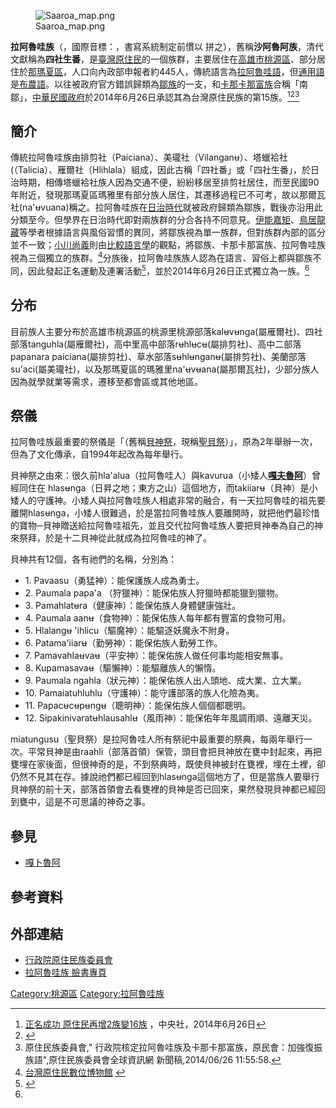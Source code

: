{{Infobox_Taiwanese_aborigine
| group = 拉阿魯哇族<br>{{lang|sxr|Hla'alua}}
| image = File:拉阿魯哇族.jpg
| caption = 聖貝祭
| population = 約445人(2022年2月)<ref>"拉阿魯哇族"[https://www.cip.gov.tw/zh-tw/news/data-list/812FFAB0BCD92D1A/77AEA112985C75CBE30A90A0C0814788-info.html] {{Wayback|url=https://www.cip.gov.tw/zh-tw/news/data-list/812FFAB0BCD92D1A/77AEA112985C75CBE30A90A0C0814788-info.html |date=20220331051105 }}  ，中華民國原住民族委員會,2022年3月23日查閱.</ref>
| region = 主要居住於[[高雄市|高雄市]][[桃源區|桃源區]]之桃源里與高中里；另少數族群居住於[[那瑪夏區|那瑪夏區]]瑪雅里<ref>{{Cite web |url=http://www.cis.ntu.edu.tw/dt-hlaalua/ |title=國立臺灣大學原住民族研究中心。拉阿魯哇 (Hla'alua)  |access-date=2014-05-10 |archive-date=2014-05-12 |archive-url=https://web.archive.org/web/20140512220527/http://www.cis.ntu.edu.tw/dt-hlaalua/ |dead-url=no }}</ref>
| languages = [[拉阿魯哇語|拉阿魯哇語]]、[[布農語|布農語]]、[[中華民國國語|中華民國國語]]
| religions = [[拉阿魯哇族泛靈信仰|十二貝神]]
| related = 
* [[鄒族|鄒族]]、[[卡那卡那富族|卡那卡那富族]]、[[布農族|布農族]]
*屬於[[臺灣南島民族|臺灣南島民族]]
}}
[[File:Saaroa_map.png|thumb]]

'''拉阿魯哇族'''（{{lang-sxr|Hla'alua}}，國際音標：{{lang|en|ɬaʔaɾua}}，書寫系統制定前慣以 {{lang|en|Saaroa}} 拼之），舊稱'''沙阿魯阿族'''，清代文獻稱為'''四社生番'''，是[[臺灣|臺灣]][[臺灣原住民族|原住民]]的一個族群，主要居住在[[高雄市|高雄市]][[桃源區|桃源區]]、部分居住於[[那瑪夏區|那瑪夏區]]，人口向內政部申報者約445人，傳統語言為[[拉阿魯哇語|拉阿魯哇語]]，但[[通用語|通用語]]是[[布農語|布農語]]。以往被政府官方錯誤歸類為[[鄒族|鄒族]]的一支，和[[卡那卡那富族|卡那卡那富族]]合稱「南鄒」，[[中華民國政府|中華民國政府]]於2014年6月26日承認其為台灣原住民族的第15族。<ref>[http://www.cna.com.tw/news/aipl/201406260230-1.aspx 正名成功 原住民再增2族變16族] {{Wayback|url=http://www.cna.com.tw/news/aipl/201406260230-1.aspx |date=20140629105952 }}，中央社，2014年6月26日</ref><ref>{{Cite web |url=http://news.ltn.com.tw/news/politics/breakingnews/1040436 |title=原住民再多2族 增至16族 |access-date=2014-06-26 |archive-date=2020-09-18 |archive-url=https://web.archive.org/web/20200918060934/https://news.ltn.com.tw/news/politics/breakingnews/1040436 |dead-url=no }}</ref><ref name=Hlaalua>原住民族委員會,"
行政院核定拉阿魯哇族及卡那卡那富族，原民會：加強復振族語"{{cite web |url=http://www.apc.gov.tw/portal/docDetail.html?CID=35AE118732EB6BAF&DID=0C3331F0EBD318C24FC97240085684A9 |title=存档副本 |accessdate=2014年7月12日 |deadurl=yes |archiveurl=https://web.archive.org/web/20140713064941/http://www.apc.gov.tw/portal/docDetail.html?CID=35AE118732EB6BAF&DID=0C3331F0EBD318C24FC97240085684A9 |archivedate=2014年7月13日 |df= }},原住民族委員會全球資訊網 新聞稿,2014/06/26 11:55:58.</ref>

== 簡介 ==
傳統拉阿魯哇族由排剪社（Paiciana）、美瓏社（Vilanganʉ）、塔蠟袷社(（Talicia）、雁爾社（Hlihlala）組成，因此古稱「四社番」或「四社生番」，於日治時期，相傳塔蠟袷社族人因為交通不便，紛紛移居至排剪社居住，而至民國90年附近，發現那瑪夏區瑪雅里有部分族人居住，其遷移過程已不可考，故以那爾瓦社(na'ʉvuana)稱之。拉阿魯哇族在[[台灣日治時期|日治時代]]就被政府歸類為鄒族，戰後亦沿用此分類至今。但學界在日治時代即對兩族群的分合各持不同意見。[[伊能嘉矩|伊能嘉矩]]、[[鳥居龍藏|鳥居龍藏]]等學者根據語言與風俗習慣的異同，將鄒族視為單一族群，但對族群內部的區分並不一致；[[小川尚義|小川尚義]]則由[[比較語言學|比較語言學]]的觀點，將鄒族、卡那卡那富族、拉阿魯哇族視為三個獨立的族群。<ref>[http://www.dmtip.gov.tw/Index.aspx 台灣原住民數位博物館] {{Wayback|url=http://www.dmtip.gov.tw/Index.aspx |date=20130826004238 }}</ref>分族後，拉阿魯哇族族人認為在語言、習俗上都與鄒族不同，因此發起正名運動及連署活動<ref>{{Cite web |url=http://www.nownews.com/n/2009/12/18/803062 |title=要從「鄒族」獨立出來　拉阿魯哇原住民爭取正名 |access-date=2014-06-26 |archive-date=2016-02-02 |archive-url=https://web.archive.org/web/20160202174244/http://www.nownews.com/n/2009/12/18/803062 |dead-url=no }}</ref>，並於2014年6月26日正式獨立為一族。<ref name=Hlaalua/>

== 分布 ==
目前族人主要分布於高雄市桃源區的桃源里桃源部落kalʉvʉnga(屬雁爾社)、四社部落tanguhla(屬雁爾社)，高中里高中部落rʉhlʉcʉ(屬排剪社)、高中二部落papanara paiciana(屬排剪社)、草水部落sʉhlʉnganʉ(屬排剪社)、美蘭部落su'aci(屬美瓏社)，以及那瑪夏區的瑪雅里na'ʉvʉana(屬那爾瓦社)，少部分族人因為就學就業等需求，遷移至都會區或其他地區。

==祭儀==
拉阿魯哇族最重要的祭儀是「{{lang|en|miatungusu}}（舊稱[[貝神祭|貝神祭]]，現稱[[聖貝祭|聖貝祭]]）」，原為2年舉辦一次，但為了文化傳承，自1994年起改為每年舉行。

貝神祭之由來：很久前hla'alua（拉阿魯哇人）與kavurua（小矮人'''[[嘎夫魯阿|嘎夫魯阿]]'''）曾經同住在
hlasʉnga（日昇之地；東方之山）這個地方，而takiiarʉ（貝神）是小矮人的守護神。小矮人與拉阿魯哇族人相處非常的融合，有一天拉阿魯哇的祖先要離開hlasʉnga，小矮人很難過，於是當拉阿魯哇族人要離開時，就把他們最珍惜的寶物─貝神贈送給拉阿魯哇祖先，並且交代拉阿魯哇族人要把貝神奉為自己的神來祭拜，於是十二貝神從此就成為拉阿魯哇的神了。

貝神共有12個，各有祂們的名稱，分別為：
*1. Pavaasu（勇猛神）：能保護族人成為勇士。
*2. Paumala papa'a （狩獵神）：能保佑族人狩獵時都能獵到獵物。
*3. Pamahlatʉra（健康神）：能保佑族人身體健康強壯。
*4. Paumala aanʉ（食物神）：能保佑族人每年都有豐富的食物可用。
*5. Hlalangʉ 'ihlicu（驅魔神）：能驅逐妖魔永不附身。
*6. Patama'iiarʉ（勤勞神）：能保佑族人勤勞工作。
*7. Pamavahlaʉvaʉ（平安神）：能保佑族人做任何事均能相安無事。
*8. Kupamasavaʉ（驅懶神）：能驅離族人的懶惰。
*9. Paumala ngahla（狀元神）：能保佑族人出人頭地、成大業、立大業。
*10. Pamaiatuhluhlu（守護神）：能守護部落的族人化險為夷。
*11. Papacʉcʉpʉngʉ（聰明神）：能保佑族人個個都聰明。
*12. Sipakinivaratʉhlausahlʉ（風雨神）：能保佑年年風調雨順、遠離天災。

miatungusu（聖貝祭）是拉阿魯哇人所有祭祀中最重要的祭典，每兩年舉行一次。平常貝神是由raahli（部落首領）保管，頭目會把貝神放在甕中封起來，再把甕埋在家後面，但很神奇的是，不到祭典時，既使貝神被封在甕裡，埋在土裡，卻仍然不見其在存。據說祂們都已經回到hlasʉnga這個地方了，但是當族人要舉行貝神祭的前十天，部落首領會去看甕裡的貝神是否已回來，果然發現貝神都已經回到甕中，這是不可思議的神奇之事。

==參見==
*[[嘎卜魯阿|嘎卜魯阿]]
==參考資料==
{{reflist|2}}

==外部連結==
*[http://www.apc.gov.tw/portal/index.html 行政院原住民族委員會] {{Wayback|url=http://www.apc.gov.tw/portal/index.html |date=20200717175113 }}
*[https://www.facebook.com/pages/Hlaalua-%E6%8B%89%E9%98%BF%E9%AD%AF%E5%93%87%E6%97%8F/200365026821743?ref_type=bookmark 拉阿魯哇族 臉書專頁] {{Wayback|url=https://www.facebook.com/pages/Hlaalua-%E6%8B%89%E9%98%BF%E9%AD%AF%E5%93%87%E6%97%8F/200365026821743?ref_type=bookmark |date=20200624003634 }}
{{Taiwanese aborigine}}
{{臺灣主要族群}}


[[Category:桃源區|Category:桃源區]]
[[Category:拉阿魯哇族|Category:拉阿魯哇族]]